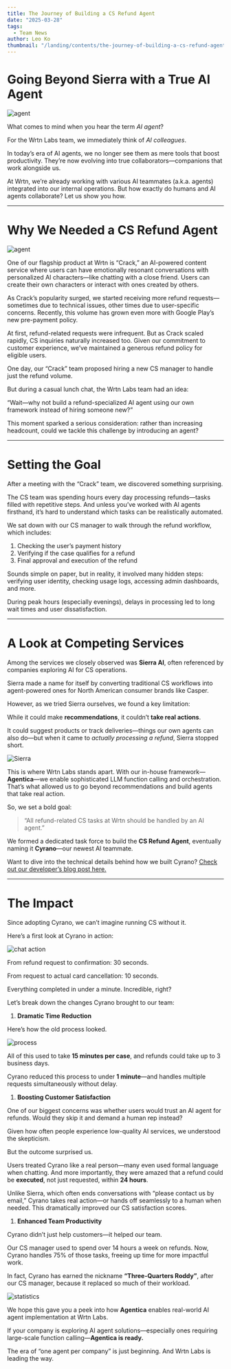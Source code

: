 ```yaml
---
title: The Journey of Building a CS Refund Agent
date: "2025-03-28"
tags:
  - Team News
author: Leo Ko
thumbnail: "/landing/contents/the-journey-of-building-a-cs-refund-agent/1.jpg"
---
```


# **Going Beyond Sierra with a True AI Agent**

![agent](/contents/the-journey-of-building-a-cs-refund-agent/1.jpg)

What comes to mind when you hear the term _AI agent_?

For the Wrtn Labs team, we immediately think of _AI colleagues_.

In today’s era of AI agents, we no longer see them as mere tools that boost productivity. They’re now evolving into true collaborators—companions that work alongside us.

At Wrtn, we’re already working with various AI teammates (a.k.a. agents) integrated into our internal operations. But how exactly do humans and AI agents collaborate? Let us show you how.

---

# **Why We Needed a CS Refund Agent**

![agent](/contents/the-journey-of-building-a-cs-refund-agent/2.jpg)

One of our flagship product at Wrtn is “Crack,” an AI-powered content service where users can have emotionally resonant conversations with personalized AI characters—like chatting with a close friend. Users can create their own characters or interact with ones created by others.

As Crack’s popularity surged, we started receiving more refund requests—sometimes due to technical issues, other times due to user-specific concerns. Recently, this volume has grown even more with Google Play’s new pre-payment policy.

At first, refund-related requests were infrequent. But as Crack scaled rapidly, CS inquiries naturally increased too. Given our commitment to customer experience, we’ve maintained a generous refund policy for eligible users.

One day, our “Crack” team proposed hiring a new CS manager to handle just the refund volume.

But during a casual lunch chat, the Wrtn Labs team had an idea:

“Wait—why not build a refund-specialized AI agent using our own framework instead of hiring someone new?”

This moment sparked a serious consideration: rather than increasing headcount, could we tackle this challenge by introducing an agent?

---

# **Setting the Goal**

After a meeting with the “Crack” team, we discovered something surprising.

The CS team was spending hours every day processing refunds—tasks filled with repetitive steps. And unless you’ve worked with AI agents firsthand, it’s hard to understand which tasks can be realistically automated.

We sat down with our CS manager to walk through the refund workflow, which includes:

1. Checking the user’s payment history
2. Verifying if the case qualifies for a refund
3. Final approval and execution of the refund

Sounds simple on paper, but in reality, it involved many hidden steps: verifying user identity, checking usage logs, accessing admin dashboards, and more.

During peak hours (especially evenings), delays in processing led to long wait times and user dissatisfaction.

---

# **A Look at Competing Services**

Among the services we closely observed was **Sierra AI**, often referenced by companies exploring AI for CS operations.

Sierra made a name for itself by converting traditional CS workflows into agent-powered ones for North American consumer brands like Casper.

However, as we tried Sierra ourselves, we found a key limitation:

While it could make **recommendations**, it couldn’t **take real actions**.

It could suggest products or track deliveries—things our own agents can also do—but when it came to _actually processing a refund_, Sierra stopped short.

![Sierra](/contents/the-journey-of-building-a-cs-refund-agent/3.png)

This is where Wrtn Labs stands apart. With our in-house framework—**Agentica**—we enable sophisticated LLM function calling and orchestration. That’s what allowed us to go beyond recommendations and build agents that take real action.

So, we set a bold goal:

> “All refund-related CS tasks at Wrtn should be handled by an AI agent.”

We formed a dedicated task force to build the **CS Refund Agent**, eventually naming it **Cyrano**—our newest AI teammate.

Want to dive into the technical details behind how we built Cyrano? [Check out our developer’s blog post here.](https://velog.io/@seunghwa17/AI-%EC%97%90%EC%9D%B4%EC%A0%84%ED%8A%B8%EB%A1%9C-CS-%ED%99%98%EB%B6%88-%EB%AC%B8%EC%9D%98-%EC%9E%90%EB%8F%99%ED%99%94%ED%95%98%EA%B8%B0-Agentica-%ED%99%9C%EC%9A%A9%EA%B8%B0)

---

# **The Impact**

Since adopting Cyrano, we can’t imagine running CS without it.

Here’s a first look at Cyrano in action:

![chat action](/contents/the-journey-of-building-a-cs-refund-agent/4.png)

From refund request to confirmation: 30 seconds.

From request to actual card cancellation: 10 seconds.

Everything completed in under a minute. Incredible, right?

Let’s break down the changes Cyrano brought to our team:

1. **Dramatic Time Reduction**

Here’s how the old process looked.

![process](/contents/the-journey-of-building-a-cs-refund-agent/5.png)

All of this used to take **15 minutes per case**, and refunds could take up to 3 business days.

Cyrano reduced this process to under **1 minute**—and handles multiple requests simultaneously without delay.

1. **Boosting Customer Satisfaction**

One of our biggest concerns was whether users would trust an AI agent for refunds. Would they skip it and demand a human rep instead?

Given how often people experience low-quality AI services, we understood the skepticism.

But the outcome surprised us.

Users treated Cyrano like a real person—many even used formal language when chatting. And more importantly, they were amazed that a refund could be **executed**, not just requested, within **24 hours**.

Unlike Sierra, which often ends conversations with “please contact us by email,” Cyrano takes real action—or hands off seamlessly to a human when needed. This dramatically improved our CS satisfaction scores.

1. **Enhanced Team Productivity**

Cyrano didn’t just help customers—it helped our team.

Our CS manager used to spend over 14 hours a week on refunds. Now, Cyrano handles 75% of those tasks, freeing up time for more impactful work.

In fact, Cyrano has earned the nickname **“Three-Quarters Roddy”**, after our CS manager, because it replaced so much of their workload.

![statistics](/contents/the-journey-of-building-a-cs-refund-agent/6.png)

We hope this gave you a peek into how **Agentica** enables real-world AI agent implementation at Wrtn Labs.

If your company is exploring AI agent solutions—especially ones requiring large-scale function calling—**Agentica is ready.**

The era of “one agent per company” is just beginning. And Wrtn Labs is leading the way.
